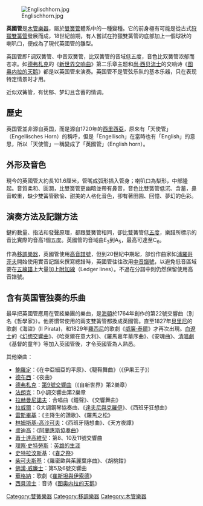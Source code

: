 {{NoteTA|G1=Music}}
{{Infobox Instrument
|樂器名稱=英國管
|描述 = 現代的英國管
|樂器別稱= 
|樂器英文名稱=Cor anglais / English Horn
|樂器德文名稱=Englischhorn
|樂器法文名稱=Cor anglais
|樂器義大利文名稱=Corno inglese
|樂器西班牙文名稱=Corno inglés
|樂器圖像=Englischhorn.jpg
|樂器分類=
|音域=[[File:Range_english_horn.png|200px]]
|相關樂器=
* 雙簧圓筒管樂器
** 雙簧管類
*** [[雙簧管|雙簧管]]
*** [[柔音雙簧管|柔音雙簧管]]
*** '''英國管'''
*** [[低音雙簧管|低音雙簧管]]
** 巴松管類
*** [[巴松管|巴松管]]
*** [[低音巴松管|低音巴松管]]
*** [[赫格管|赫格管]]
|相關知名演奏家=
|相關條目= [[木管樂器|木管樂器]]
}}

[[File:Englischhorn.jpg|thumb]]

'''英國管'''是[[木管樂器|木管樂器]]，屬於[[雙簧管|雙簧管]]體系中的一種變種。它的前身極有可能是從古式[[狩獵雙簧管|狩獵雙簧管]]發展而成，18世紀前期，有人嘗試在狩獵雙簧管的底部加上一個球狀的喇叭口，便成為了現代英國管的雛型。

英国管即F调双簧管、中音双簧管，比双簧管的音域低五度，音色比双簧管浓郁而苍凉。如[[德弗札克|德弗札克]]的《[[第9号交响曲_(德弗札克)|新世界交响曲]]》第二乐章主题和[[西贝流士|尚·西贝流士]]的交响诗《[[图奥内拉的天鹅|图奥内拉的天鹅]]》都是以英国管来演奏。英国管不是管弦乐队的基本乐器，只在表现特定情景时才用。

近似双簧管，有忧郁、梦幻且含蓄的情调。

==歷史==
英国管並非源自英国，而是源自1720年的[[西里西亞|西里西亞]]，原來有「天使管」（Engellisches Horn）的稱呼，但是「Engellisch」在當時也有「English」的意思，所以「天使管」一稱變成了「英國管」（English horn）。

==外形及音色==
現今的英國管大約長101.6厘米，管嘴成弧形插入管身；喇叭口為梨形，中部隆起。音質柔和、圓潤，比雙簧管更幽暗並帶有鼻音，音色比雙簧管低沉、含蓄，鼻音較重，缺少雙簧管歡愉、甜美的人格化音色，卻有著田園、回憶、夢幻的色彩。

==演奏方法及記譜方法==
鍵的數量、指法和發聲原理，都跟雙簧管相同，卻比雙簧管低[[五度|五度]]，樂譜所標示的音比實際的音高1個五度。英國管的音域由E<sub>3</sub>到A<sub>5</sub>，最高可達至C<sub>6</sub>。

作為[[移調樂器|移調樂器]]，英國管使用[[高音譜號|高音譜號]]，但到20世紀中期起，部份作曲家如[[浦羅哥菲夫|浦羅哥菲夫]]開始使用實音記譜來撰寫總譜時，英國管往往改用[[中音譜號|中音譜號]]，以避免低音區域要在[[五線譜|五線譜]]上大量加上[[附加線|附加線]]（Ledger lines）。不過在分譜中則仍然保留使用高音譜號。

== 含有英国管独奏的乐曲 ==
最早把英國管應用在管絃樂團的樂曲，是[[海頓|海頓]]於1764年創作的第22號交響曲（別名《哲學家》）。他將慣常使用的兩支雙簧管都換成英國管。直至1827年[[貝里尼|貝里尼]]的歌劇《海盜》(Il Pirata)，和1829年[[羅西尼|羅西尼]]的歌劇《[[威廉·泰爾_(歌劇)|威廉·泰爾]]》才再次出現。[[白遼士|白遼士]]的《[[幻想交響曲|幻想交響曲]]》、《哈萊爾在意大利》、《羅馬嘉年華序曲》、《安魂曲》、[[清唱劇|清唱劇]]《基督的童年》等加入英國管後，才令英國管為人熟悉。

其他樂曲：
* [[鮑羅定|鮑羅定]]：《在中亞細亞的平原》、《韃靼舞曲》（《伊果王子》）
* [[德布西|德布西]]：《夜曲》
* [[德弗札克|德弗札克]]：[[第9號交響曲_(德弗札克)|第9號交響曲]]（《自新世界》第2樂章）
* [[塞扎爾·法朗克|法朗克]]：D小調交響曲第2樂章
* [[拉赫曼尼諾夫|拉赫曼尼諾夫]]：合唱曲《鐘聲》、《交響舞曲》
* [[拉威爾|拉威爾]]：G大調鋼琴協奏曲、《[[達夫尼與克羅伊|達夫尼與克羅伊]]》、《西班牙狂想曲》
* [[雷斯畢基|雷斯畢基]]：《主降生的讚歌》、《羅馬之松》
* [[林姆斯基-高沙可夫|林姆斯基-高沙可夫]]：《西班牙隨想曲》、《天方夜譚》
* [[盧迪高|盧迪高]]：《[[阿蘭惠斯協奏曲|阿蘭惠斯協奏曲]]》
* [[蕭士達高維契|蕭士達高維契]]：第8、10及11號交響曲
* [[理察·史特勞斯|理察·史特勞斯]]：[[英雄的生涯|英雄的生涯]]
* [[史特拉汶斯基|史特拉汶斯基]]：《[[春之祭|春之祭]]》
* [[柴可夫斯基|柴可夫斯基]]：《羅密歐與茱麗葉序曲》、《胡桃鉗》
* [[佛漢·威廉士|佛漢·威廉士]]：第5及6號交響曲
* [[華格納|華格納]]：歌劇《[[崔斯坦與伊索德|崔斯坦與伊索德]]》
* [[西貝流士|西貝流士]]：音诗《[[图奥内拉的天鹅|图奥内拉的天鹅]]》

{{乐器}}
{{Authority control}}

[[Category:雙簧樂器|Category:雙簧樂器]]
[[Category:移調樂器|Category:移調樂器]]
[[Category:木管樂器|Category:木管樂器]]